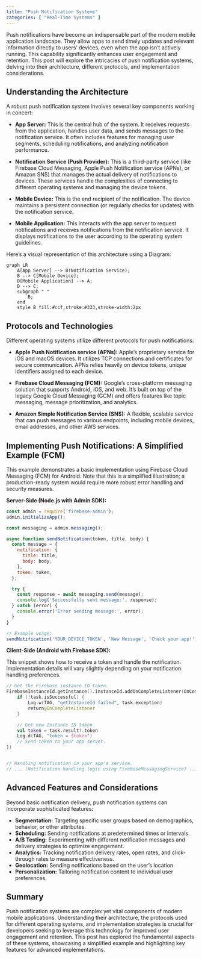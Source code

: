 ```yaml
---
title: "Push Notification Systems"
categories: [ "Real-Time Systems" ]
---
```



Push notifications have become an indispensable part of the modern mobile application landscape. They allow apps to send timely updates and relevant information directly to users' devices, even when the app isn't actively running. This capability significantly enhances user engagement and retention.  This post will explore the intricacies of push notification systems, delving into their architecture, different protocols, and implementation considerations.

## Understanding the Architecture

A robust push notification system involves several key components working in concert:

* **App Server:** This is the central hub of the system. It receives requests from the application, handles user data, and sends messages to the notification service.  It often includes features for managing user segments, scheduling notifications, and analyzing notification performance.

* **Notification Service (Push Provider):**  This is a third-party service (like Firebase Cloud Messaging, Apple Push Notification service (APNs), or Amazon SNS) that manages the actual delivery of notifications to devices. These services handle the complexities of connecting to different operating systems and managing the device tokens.

* **Mobile Device:** This is the end recipient of the notification. The device maintains a persistent connection (or regularly checks for updates) with the notification service.

* **Mobile Application:** This interacts with the app server to request notifications and receives notifications from the notification service. It displays notifications to the user according to the operating system guidelines.


Here's a visual representation of this architecture using a Diagram:

```mermaid
graph LR
    A[App Server] --> B(Notification Service);
    B --> C[Mobile Device];
    D[Mobile Application] --> A;
    D --> C;
    subgraph " "
        B;
    end
    style B fill:#ccf,stroke:#333,stroke-width:2px
```

## Protocols and Technologies

Different operating systems utilize different protocols for push notifications:

* **Apple Push Notification service (APNs):**  Apple's proprietary service for iOS and macOS devices. It utilizes TCP connections and certificates for secure communication.  APNs relies heavily on device tokens, unique identifiers assigned to each device.

* **Firebase Cloud Messaging (FCM):**  Google's cross-platform messaging solution that supports Android, iOS, and web.  It's built on top of the legacy Google Cloud Messaging (GCM) and offers features like topic messaging, message prioritization, and analytics.

* **Amazon Simple Notification Service (SNS):** A flexible, scalable service that can push messages to various endpoints, including mobile devices, email addresses, and other AWS services.


## Implementing Push Notifications: A Simplified Example (FCM)

This example demonstrates a basic implementation using Firebase Cloud Messaging (FCM) for Android.  Note that this is a simplified illustration; a production-ready system would require more robust error handling and security measures.

**Server-Side (Node.js with Admin SDK):**

```javascript
const admin = require('firebase-admin');
admin.initializeApp();

const messaging = admin.messaging();

async function sendNotification(token, title, body) {
  const message = {
    notification: {
      title: title,
      body: body,
    },
    token: token,
  };

  try {
    const response = await messaging.send(message);
    console.log('Successfully sent message:', response);
  } catch (error) {
    console.error('Error sending message:', error);
  }
}

// Example usage:
sendNotification('YOUR_DEVICE_TOKEN', 'New Message', 'Check your app!');
```

**Client-Side (Android with Firebase SDK):**

This snippet shows how to receive a token and handle the notification.  Implementation details will vary slightly depending on your notification handling preferences.

```kotlin
// Get the Firebase instance ID token.
FirebaseInstanceId.getInstance().instanceId.addOnCompleteListener(OnCompleteListener { task ->
    if (!task.isSuccessful) {
        Log.w(TAG, "getInstanceId failed", task.exception)
        return@OnCompleteListener
    }

    // Get new Instance ID token
    val token = task.result?.token
    Log.d(TAG, "token = $token")
    // Send token to your app server.
})


// Handling notification in your app's service.
// ... (Notification handling logic using FirebaseMessagingService) ...

```


##  Advanced Features and Considerations

Beyond basic notification delivery, push notification systems can incorporate sophisticated features:

* **Segmentation:** Targeting specific user groups based on demographics, behavior, or other attributes.
* **Scheduling:** Sending notifications at predetermined times or intervals.
* **A/B Testing:** Experimenting with different notification messages and delivery strategies to optimize engagement.
* **Analytics:** Tracking notification delivery rates, open rates, and click-through rates to measure effectiveness.
* **Geolocation:** Sending notifications based on the user's location.
* **Personalization:** Tailoring notification content to individual user preferences.


## Summary

Push notification systems are complex yet vital components of modern mobile applications.  Understanding their architecture, the protocols used for different operating systems, and implementation strategies is crucial for developers seeking to leverage this technology for improved user engagement and retention. This post has explored the fundamental aspects of these systems, showcasing a simplified example and highlighting key features for advanced implementations.

